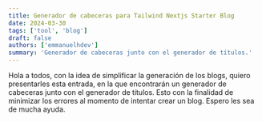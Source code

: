 ```yaml
---
title: Generador de cabeceras para Tailwind Nextjs Starter Blog
date: 2024-03-30
tags: ['tool', 'blog']
draft: false
authors: ['emmanuelhdev']
summary: 'Generador de cabeceras junto con el generador de títulos.'
---
```

Hola a todos, con la idea de simplificar la generación de los blogs, quiero presentarles esta entrada, en la que encontrarán un generador de cabeceras junto con el generador de títulos. Esto con la finalidad de minimizar los errores al momento de intentar crear un blog. Espero les sea de mucha ayuda.

<HeaderGenerator />
